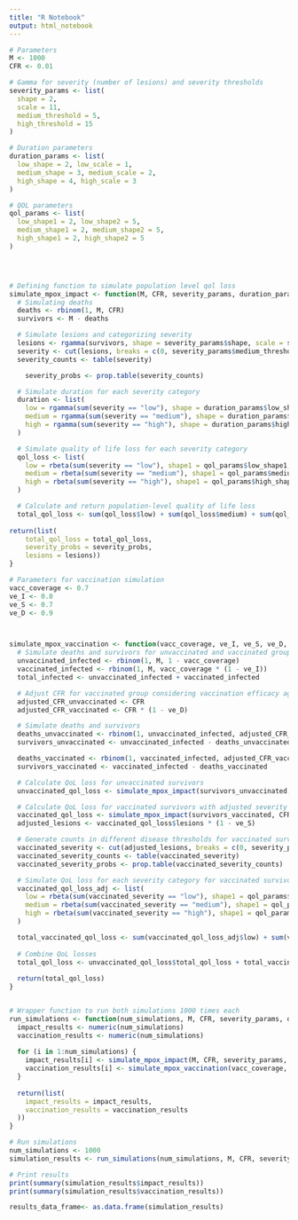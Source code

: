 ```yaml
---
title: "R Notebook"
output: html_notebook
---
```


```r
# Parameters
M <- 1000
CFR <- 0.01

# Gamma for severity (number of lesions) and severity thresholds
severity_params <- list(
  shape = 2,
  scale = 11,
  medium_threshold = 5,
  high_threshold = 15
)

# Duration parameters
duration_params <- list(
  low_shape = 2, low_scale = 1,
  medium_shape = 3, medium_scale = 2,
  high_shape = 4, high_scale = 3
)

# QOL parameters
qol_params <- list(
  low_shape1 = 2, low_shape2 = 5,
  medium_shape1 = 2, medium_shape2 = 5,
  high_shape1 = 2, high_shape2 = 5
)




# Defining function to simulate population level qol loss
simulate_mpox_impact <- function(M, CFR, severity_params, duration_params, qol_params) {
  # Simulating deaths
  deaths <- rbinom(1, M, CFR)
  survivors <- M - deaths

  # Simulate lesions and categorizing severity
  lesions <- rgamma(survivors, shape = severity_params$shape, scale = severity_params$scale)
  severity <- cut(lesions, breaks = c(0, severity_params$medium_threshold, severity_params$high_threshold, Inf), labels = c("low", "medium", "high"))
  severity_counts <- table(severity)

    severity_probs <- prop.table(severity_counts)

  # Simulate duration for each severity category
  duration <- list(
    low = rgamma(sum(severity == "low"), shape = duration_params$low_shape, scale = duration_params$low_scale),
    medium = rgamma(sum(severity == "medium"), shape = duration_params$medium_shape, scale = duration_params$medium_scale),
    high = rgamma(sum(severity == "high"), shape = duration_params$high_shape, scale = duration_params$high_scale)
  )

  # Simulate quality of life loss for each severity category
  qol_loss <- list(
    low = rbeta(sum(severity == "low"), shape1 = qol_params$low_shape1, shape2 = qol_params$low_shape2),
    medium = rbeta(sum(severity == "medium"), shape1 = qol_params$medium_shape1, shape2 = qol_params$medium_shape2),
    high = rbeta(sum(severity == "high"), shape1 = qol_params$high_shape1, shape2 = qol_params$high_shape2)
  )

  # Calculate and return population-level quality of life loss
  total_qol_loss <- sum(qol_loss$low) + sum(qol_loss$medium) + sum(qol_loss$high)
  
return(list(
    total_qol_loss = total_qol_loss,
    severity_probs = severity_probs,
    lesions = lesions))
}


```




```r
# Parameters for vaccination simulation
vacc_coverage <- 0.7
ve_I <- 0.8
ve_S <- 0.7
ve_D <- 0.9



simulate_mpox_vaccination <- function(vacc_coverage, ve_I, ve_S, ve_D, M, CFR, severity_params, duration_params, qol_params) {
  # Simulate deaths and survivors for unvaccinated and vaccinated groups
  unvaccinated_infected <- rbinom(1, M, 1 - vacc_coverage)
  vaccinated_infected <- rbinom(1, M, vacc_coverage * (1 - ve_I))
  total_infected <- unvaccinated_infected + vaccinated_infected

  # Adjust CFR for vaccinated group considering vaccination efficacy against death
  adjusted_CFR_unvaccinated <- CFR
  adjusted_CFR_vaccinated <- CFR * (1 - ve_D)

  # Simulate deaths and survivors
  deaths_unvaccinated <- rbinom(1, unvaccinated_infected, adjusted_CFR_unvaccinated)
  survivors_unvaccinated <- unvaccinated_infected - deaths_unvaccinated

  deaths_vaccinated <- rbinom(1, vaccinated_infected, adjusted_CFR_vaccinated)
  survivors_vaccinated <- vaccinated_infected - deaths_vaccinated

  # Calculate QoL loss for unvaccinated survivors
  unvaccinated_qol_loss <- simulate_mpox_impact(survivors_unvaccinated, CFR, severity_params, duration_params, qol_params)

  # Calculate QoL loss for vaccinated survivors with adjusted severity
  vaccinated_qol_loss <- simulate_mpox_impact(survivors_vaccinated, CFR, severity_params, duration_params, qol_params)
  adjusted_lesions <- vaccinated_qol_loss$lesions * (1 - ve_S)

  # Generate counts in different disease thresholds for vaccinated survivors
  vaccinated_severity <- cut(adjusted_lesions, breaks = c(0, severity_params$medium_threshold, severity_params$high_threshold, Inf), labels = c("low", "medium", "high"))
  vaccinated_severity_counts <- table(vaccinated_severity)
  vaccinated_severity_probs <- prop.table(vaccinated_severity_counts)

  # Simulate QoL loss for each severity category for vaccinated survivors
  vaccinated_qol_loss_adj <- list(
    low = rbeta(sum(vaccinated_severity == "low"), shape1 = qol_params$low_shape1, shape2 = qol_params$low_shape2),
    medium = rbeta(sum(vaccinated_severity == "medium"), shape1 = qol_params$medium_shape1, shape2 = qol_params$medium_shape2),
    high = rbeta(sum(vaccinated_severity == "high"), shape1 = qol_params$high_shape1, shape2 = qol_params$high_shape2)
  )

  total_vaccinated_qol_loss <- sum(vaccinated_qol_loss_adj$low) + sum(vaccinated_qol_loss_adj$medium) + sum(vaccinated_qol_loss_adj$high)
  
  # Combine QoL losses
  total_qol_loss <- unvaccinated_qol_loss$total_qol_loss + total_vaccinated_qol_loss
  
  return(total_qol_loss)
}



```
```r
# Wrapper function to run both simulations 1000 times each
run_simulations <- function(num_simulations, M, CFR, severity_params, duration_params, qol_params, vacc_coverage, ve_I, ve_S, ve_D) {
  impact_results <- numeric(num_simulations)
  vaccination_results <- numeric(num_simulations)
  
  for (i in 1:num_simulations) {
    impact_results[i] <- simulate_mpox_impact(M, CFR, severity_params, duration_params, qol_params)$total_qol_loss
    vaccination_results[i] <- simulate_mpox_vaccination(vacc_coverage, ve_I, ve_S, ve_D, M, CFR, severity_params, duration_params, qol_params)
  }
  
  return(list(
    impact_results = impact_results,
    vaccination_results = vaccination_results
  ))
}

# Run simulations
num_simulations <- 1000
simulation_results <- run_simulations(num_simulations, M, CFR, severity_params, duration_params, qol_params, vacc_coverage, ve_I, ve_S, ve_D)

# Print results
print(summary(simulation_results$impact_results))
print(summary(simulation_results$vaccination_results))

results_data_frame<- as.data.frame(simulation_results)
```

